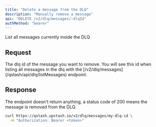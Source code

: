 ```yaml
---
title: "Delete a message from the DLQ"
description: "Manually remove a message"
api: "DELETE /v2/dlq/messages/:dlqId"
authMethod: "bearer"
---
```


List all messages currently inside the DLQ

## Request

<ParamField path="dlqId" type="string">
  The dlq id of the message you want to remove. You will see this id when listing all messages in the dlq with the [/v2/dlq/messages](/qstash/api/dlq/listMessages) endpoint.
</ParamField>

## Response

The endpoint doesn't return anything, a status code of 200 means the message is removed from the DLQ.

<RequestExample>

```sh
curl https://qstash.upstash.io/v2/dlq/messages/my-dlq-id \
  -H "Authorization: Bearer <token>"
```

</RequestExample>

